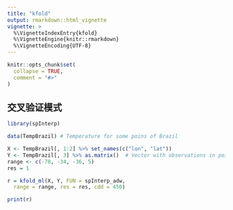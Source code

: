 ```yaml
---
title: "kfold"
output: rmarkdown::html_vignette
vignette: >
  %\VignetteIndexEntry{kfold}
  %\VignetteEngine{knitr::rmarkdown}
  %\VignetteEncoding{UTF-8}
---
```


```r
knitr::opts_chunk$set(
  collapse = TRUE,
  comment = "#>"
)
```

## 交叉验证模式

```r
library(spInterp)

data(TempBrazil) # Temperature for some poins of Brazil

X <- TempBrazil[, 1:2] %>% set_names(c("lon", "lat"))
Y <- TempBrazil[, 3] %>% as.matrix()  # Vector with observations in points
range <- c(-78, -34, -36, 5)
res = 1
```

```r
r = kfold_ml(X, Y, FUN = spInterp_adw, 
  range = range, res = res, cdd = 450)

print(r)
```
